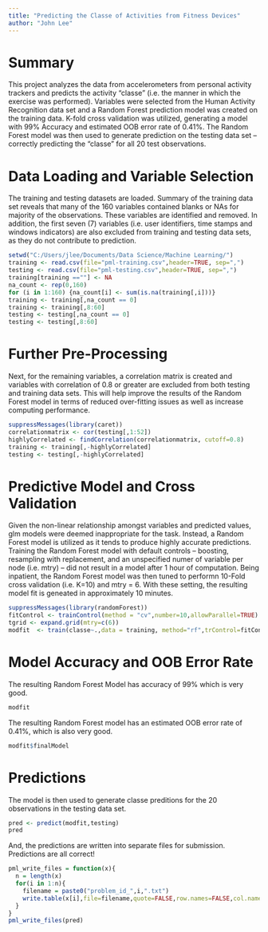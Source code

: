 ```yaml
---
title: "Predicting the Classe of Activities from Fitness Devices"
author: "John Lee"
---
```


# Summary
This project analyzes the data from accelerometers from personal activity trackers and predicts the activity "classe" (i.e. the manner in which the exercise was performed).  Variables were selected from the Human Activity Recognition data set and a Random Forest prediction model was created on the training data.  K-fold cross validation was utilized, generating a model with 99% Accuracy and estimated OOB error rate of 0.41%.  The Random Forest model was then used to generate prediction on the testing data set -- correctly predicting the "classe" for all 20 test observations.

# Data Loading and Variable Selection
The training and testing datasets are loaded. Summary of the training data set reveals that many of the 160 variables contained blanks or NAs for majority of the observations.  These variables are identified and removed.  In addition, the first seven (7) variables (i.e. user identifiers, time stamps and windows indicators) are also excluded from training and testing data sets, as they do not contribute to prediction.
```r
setwd("C:/Users/jlee/Documents/Data Science/Machine Learning/")
training <- read.csv(file="pml-training.csv",header=TRUE, sep=",")
testing <- read.csv(file="pml-testing.csv",header=TRUE, sep=",")
training[training ==""] <- NA
na_count <- rep(0,160)
for (i in 1:160) {na_count[i] <- sum(is.na(training[,i]))}
training <- training[,na_count == 0]
training <- training[,8:60]
testing <- testing[,na_count == 0]
testing <- testing[,8:60]
```


# Further Pre-Processing
Next, for the remaining variables, a correlation matrix is created and variables with correlation of 0.8 or greater are excluded from both testing and training data sets.  This will help improve the results of the Random Forest model in terms of reduced over-fitting issues as well as increase computing performance.   
```r
suppressMessages(library(caret))
correlationmatrix <- cor(testing[,1:52])
highlyCorrelated <- findCorrelation(correlationmatrix, cutoff=0.8)
training <- training[,-highlyCorrelated]
testing <- testing[,-highlyCorrelated]
```

#  Predictive Model and Cross Validation
Given the non-linear relationship amongst variables and predicted values, glm models were deemed inappropriate for the task.  Instead, a Random Forest model is utilized as it tends to produce highly accurate predictions.  Training the Random Forest model with default controls -- boosting, resampling with replacement, and an unspecified numer of variable per node (i.e. mtry) -- did not result in a model after 1 hour of computation.  Being inpatient, the Random Forest model was then tuned to performn 10-Fold cross validation (i.e. K=10) and mtry = 6.  With these setting, the resulting model fit is geneated in approximately 10 minutes.  
```r
suppressMessages(library(randomForest))
fitControl <- trainControl(method = "cv",number=10,allowParallel=TRUE)
tgrid <- expand.grid(mtry=c(6))
modfit  <- train(classe~.,data = training, method="rf",trControl=fitControl, tuneGrid = tgrid)
```

# Model Accuracy and OOB Error Rate
The resulting Random Forest Model has accuracy of 99% which is very good. 
```r
modfit
```
The resulting Random Forest model has an estimated OOB error rate of 0.41%, which is also very good.
```r
modfit$finalModel
```

#  Predictions
The model is then used to generate classe preditions for the 20 observations in the testing data set.
```r
pred <- predict(modfit,testing)
pred
```

And, the predictions are written into separate files for submission.  Predictions are all correct!
```r
pml_write_files = function(x){
  n = length(x)
  for(i in 1:n){
    filename = paste0("problem_id_",i,".txt")
    write.table(x[i],file=filename,quote=FALSE,row.names=FALSE,col.names=FALSE)
  }
}
pml_write_files(pred)
```
